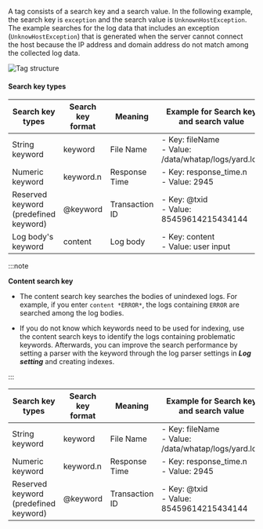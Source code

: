 A tag consists of a search key and a search value. In the following example, the search key is `exception` and the search value is `UnknownHostException`. The example searches for the log data that includes an exception (`UnknowHostException`) that is generated when the server cannot connect the host because the IP address and domain address do not match among the collected log data.

![Tag structure](/img/log-filter-comp.png)

#### Search key types

<InDoc pages="log-lt,aws-log-lt">

| Search key types                                             | Search key format | Meaning        | Example for Search key and search value                  | Seach example                       |
| ------------------------------------------------------------ | ----------------- | -------------- | -------------------------------------------------------- | ----------------------------------- |
| String keyword                                               | keyword           | File Name      | - Key: fileName<br/> - Value: /data/whatap/logs/yard.log | fileName:/data/whatap/logs/yard.log |
| Numeric keyword                                              | keyword.n         | Response Time  | - Key: response_time.n<br/> - Value: 2945                | response_time.n>=2945               |
| Reserved keyword<br/>(predefined keyword) | @keyword          | Transaction ID | - Key: @txid<br/> - Value: 85459614215434144             | -                                   |
| Log body's keyword                                           | content           | Log body       | - Key: content<br/> - Value: user input                  | content: `*ERROR*`                  |

:::note

**Content search key**

- The content search key searches the bodies of unindexed logs. For example, if you enter `content *ERROR*`, the logs containing `ERROR` are searched among the log bodies. 

- If you do not know which keywords need to be used for indexing, use the content search keys to identify the logs containing problematic keywords. Afterwards, you can improve the search performance by setting a parser with the keyword through the log parser settings in **_Log setting_** and creating indexes.

:::

</InDoc>

<InDoc pages="log-search,aws-log-search">

| Search key types                                             | Search key format | Meaning        | Example for Search key and search value                  | Seach example                       |
| ------------------------------------------------------------ | ----------------- | -------------- | -------------------------------------------------------- | ----------------------------------- |
| String keyword                                               | keyword           | File Name      | - Key: fileName<br/> - Value: /data/whatap/logs/yard.log | fileName:/data/whatap/logs/yard.log |
| Numeric keyword                                              | keyword.n         | Response Time  | - Key: response_time.n<br/> - Value: 2945                | response_time.n>=2945               |
| Reserved keyword<br/>(predefined keyword) | @keyword          | Transaction ID | - Key: @txid<br/> - Value: 85459614215434144             | -                                   |

</InDoc>
